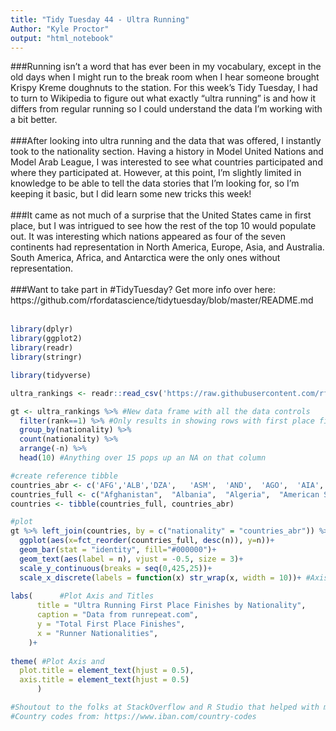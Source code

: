 ---
title: "Tidy Tuesday 44 - Ultra Running"
Author: "Kyle Proctor"
output: "html_notebook"
---
###Running isn’t a word that has ever been in my vocabulary, except in the old days when I might run to the break room when I hear someone brought Krispy Kreme doughnuts to the station. For this week’s Tidy Tuesday, I had to turn to Wikipedia to figure out what exactly “ultra running” is and how it differs from regular running so I could understand the data I’m working with a bit better.<br><br>
###After looking into ultra running and the data that was offered, I instantly took to the nationality section. Having a history in Model United Nations and Model Arab League, I was interested to see what countries participated and where they participated at. However, at this point, I’m slightly limited in knowledge to be able to tell the data stories that I’m looking for, so I’m keeping it basic, but I did learn some new tricks this week!<br><br>
###It came as not much of a surprise that the United States came in first place, but I was intrigued to see how the rest of the top 10 would populate out. It was interesting which nations appeared as four of the seven continents had representation in North America, Europe, Asia, and Australia. South America, Africa, and Antarctica were the only ones without representation.<br><br>
###Want to take part in #TidyTuesday? Get more info over here: https://github.com/rfordatascience/tidytuesday/blob/master/README.md <br><br>
```{r}
library(dplyr)
library(ggplot2)
library(readr)
library(stringr)

library(tidyverse)

ultra_rankings <- readr::read_csv('https://raw.githubusercontent.com/rfordatascience/tidytuesday/master/data/2021/2021-10-26/ultra_rankings.csv', show_col_types = FALSE)

gt <- ultra_rankings %>% #New data frame with all the data controls
  filter(rank==1) %>% #Only results in showing rows with first place finishes
  group_by(nationality) %>% 
  count(nationality) %>%
  arrange(-n) %>% 
  head(10) #Anything over 15 pops up an NA on that column

#create reference tibble
countries_abr <- c('AFG','ALB','DZA', 	'ASM', 	'AND', 	'AGO', 	'AIA', 	'ATA', 	'ATG', 	'ARG', 	'ARM', 	'ABW', 	'AUS', 	'AUT', 	'AZE', 	'BHS', 	'BHR', 	'BGD', 	'BRB', 	'BLR', 	'BEL', 	'BLZ', 	'BEN', 	'BMU', 	'BTN', 	'BOL', 	'BES', 	'BIH', 	'BWA', 	'BVT', 	'BRA', 	'IOT', 	'BRN', 	'BGR', 	'BFA', 	'BDI', 	'CPV', 	'KHM', 	'CMR', 	'CAN', 	'CYM', 	'CAF', 	'TCD', 	'CHL', 	'CHN', 	'CXR', 	'CCK', 	'COL', 	'COM', 	'COD', 	'COG', 	'COK', 	'CRI', 	'HRV', 	'CUB', 	'CUW', 	'CYP', 	'CZE', 	'CIV', 	'DNK', 	'DJI', 	'DMA', 	'DOM', 	'ECU', 	'EGY', 	'SLV', 	'GNQ', 	'ERI', 	'EST', 	'SWZ', 	'ETH', 	'FLK', 	'FRO', 	'FJI', 	'FIN', 	'FRA', 	'GUF', 	'PYF', 	'ATF', 	'GAB', 	'GMB', 	'GEO', 	'DEU', 	'GHA', 	'GIB', 	'GRC', 	'GRL', 	'GRD', 	'GLP', 	'GUM', 	'GTM', 	'GGY', 	'GIN', 	'GNB', 	'GUY', 	'HTI', 	'HMD', 	'VAT', 	'HND', 	'HKG', 	'HUN', 	'ISL', 	'IND', 	'IDN', 	'IRN', 	'IRQ', 	'IRL', 	'IMN', 	'ISR', 	'ITA', 	'JAM', 	'JPN', 	'JEY', 	'JOR', 	'KAZ', 	'KEN', 	'KIR', 	'PRK', 	'KOR', 	'KWT', 	'KGZ', 	'LAO', 	'LVA', 	'LBN', 	'LSO', 	'LBR', 	'LBY', 	'LIE', 	'LTU', 	'LUX', 	'MAC', 	'MDG', 	'MWI', 	'MYS', 	'MDV', 	'MLI', 	'MLT', 	'MHL', 	'MTQ', 	'MRT', 	'MUS', 	'MYT', 	'MEX', 	'FSM', 	'MDA', 	'MCO', 	'MNG', 	'MNE', 	'MSR', 	'MAR', 	'MOZ', 	'MMR', 	'NAM', 	'NRU', 	'NPL', 	'NLD', 	'NCL', 	'NZL', 	'NIC', 	'NER', 	'NGA', 	'NIU', 	'NFK', 	'MNP', 	'NOR', 	'OMN', 	'PAK', 	'PLW', 	'PSE', 	'PAN', 	'PNG', 	'PRY', 	'PER', 	'PHL', 	'PCN', 	'POL', 	'PRT', 	'PRI', 	'QAT', 	'MKD', 	'ROU', 	'RUS', 	'RWA', 	'REU', 	'BLM', 	'SHN', 	'KNA', 	'LCA', 	'MAF', 	'SPM', 	'VCT', 	'WSM', 	'SMR', 	'STP', 	'SAU', 	'SEN', 	'SRB', 	'SYC', 	'SLE', 	'SGP', 	'SXM', 	'SVK', 	'SVN', 	'SLB', 	'SOM', 	'ZAF', 	'SGS', 	'SSD', 	'ESP', 	'LKA', 	'SDN', 	'SUR', 	'SJM', 	'SWE', 	'CHE', 	'SYR', 	'TWN', 	'TJK', 	'TZA', 	'THA', 	'TLS', 	'TGO', 	'TKL', 	'TON', 	'TTO', 	'TUN', 	'TUR', 	'TKM', 	'TCA', 	'TUV', 	'UGA', 	'UKR', 	'ARE', 	'GBR', 	'UMI', 	'USA', 	'URY', 	'UZB', 	'VUT', 	'VEN', 	'VNM', 	'VGB', 	'VIR', 	'WLF', 	'ESH', 	'YEM', 	'ZMB', 	'ZWE', 	'ALA')
countries_full <- c("Afghanistan",	"Albania",	"Algeria",	"American Samoa",	"Andorra",	"Angola",	"Anguilla",	"Antarctica",	"Antigua and Barbuda",	"Argentina",	"Armenia",	"Aruba",	"Australia",	"Austria",	"Azerbaijan",	"Bahamas",	"Bahrain",	"Bangladesh",	"Barbados",	"Belarus",	"Belgium",	"Belize",	"Benin",	"Bermuda",	"Bhutan",	"Bolivia",	"Bonaire, Sint Eustatius and Saba",	"Bosnia and Herzegovina",	"Botswana",	"Bouvet Island",	"Brazil",	"British Indian Ocean Territory",	"Brunei Darussalam",	"Bulgaria",	"Burkina Faso",	"Burundi",	"Cabo Verde",	"Cambodia",	"Cameroon",	"Canada",	"Cayman Islands",	"Central African Republic",	"Chad",	"Chile",	"China",	"Christmas Island",	"Cocos Islands",	"Colombia",	"Comoros",	"Democratic Republic Congo",	"Congo",	"Cook Islands",	"Costa Rica",	"Croatia",	"Cuba",	"Curaçao",	"Cyprus",	"Czechia",	"Côte d'Ivoire",	"Denmark",	"Djibouti",	"Dominica",	"Dominican Republic",	"Ecuador",	"Egypt",	"El Salvador",	"Equatorial Guinea",	"Eritrea",	"Estonia",	"Eswatini",	"Ethiopia",	"Falkland Islands",	"Faroe Islands",	"Fiji",	"Finland",	"France",	"French Guiana",	"French Polynesia",	"French Southern Territories",	"Gabon",	"Gambia",	"Georgia",	"Germany",	"Ghana",	"Gibraltar",	"Greece",	"Greenland",	"Grenada",	"Guadeloupe",	"Guam",	"Guatemala",	"Guernsey",	"Guinea",	"Guinea-Bissau",	"Guyana",	"Haiti",	"Heard Island and McDonald Islands",	"Holy See ",	"Honduras",	"Hong Kong",	"Hungary",	"Iceland",	"India",	"Indonesia",	"Iran",	"Iraq",	"Ireland",	"Isle of Man",	"Israel",	"Italy",	"Jamaica",	"Japan",	"Jersey",	"Jordan",	"Kazakhstan",	"Kenya",	"Kiribati",	"DPRK",	"Republic of Korea",	"Kuwait",	"Kyrgyzstan",	"Lao People's Democratic Republic",	"Latvia",	"Lebanon",	"Lesotho",	"Liberia",	"Libya",	"Liechtenstein",	"Lithuania",	"Luxembourg",	"Macao",	"Madagascar",	"Malawi",	"Malaysia",	"Maldives",	"Mali",	"Malta",	"Marshall Islands",	"Martinique",	"Mauritania",	"Mauritius",	"Mayotte",	"Mexico",	"Micronesia",	"Moldova",	"Monaco",	"Mongolia",	"Montenegro",	"Montserrat",	"Morocco",	"Mozambique",	"Myanmar",	"Namibia",	"Nauru",	"Nepal",	"Netherlands",	"New Caledonia",	"New Zealand",	"Nicaragua",	"Niger",	"Nigeria",	"Niue",	"Norfolk Island",	"Northern Mariana Islands",	"Norway",	"Oman",	"Pakistan",	"Palau",	"Palestine, State of",	"Panama",	"Papua New Guinea",	"Paraguay",	"Peru",	"Philippines",	"Pitcairn",	"Poland",	"Portugal",	"Puerto Rico",	"Qatar",	"Republic of North Macedonia",	"Romania",	"Russian Federation",	"Rwanda",	"Réunion",	"Saint Barthélemy",	"Saint Helena, Ascension and Tristan da Cunha",	"Saint Kitts and Nevis",	"Saint Lucia",	"Saint Martin",	"Saint Pierre and Miquelon",	"Saint Vincent and the Grenadines",	"Samoa",	"San Marino",	"Sao Tome and Principe",	"Saudi Arabia",	"Senegal",	"Serbia",	"Seychelles",	"Sierra Leone",	"Singapore",	"Sint Maarten",	"Slovakia",	"Slovenia",	"Solomon Islands",	"Somalia",	"South Africa",	"South Georgia and the South Sandwich Islands",	"South Sudan",	"Spain",	"Sri Lanka",	"Sudan",	"Suriname",	"Svalbard and Jan Mayen",	"Sweden",	"Switzerland",	"Syrian Arab Republic",	"Taiwan",	"Tajikistan",	"Tanzania, United Republic of",	"Thailand",	"Timor-Leste",	"Togo",	"Tokelau",	"Tonga",	"Trinidad and Tobago",	"Tunisia",	"Turkey",	"Turkmenistan",	"Turks and Caicos Islands",	"Tuvalu",	"Uganda",	"Ukraine",	"United Arab Emirates",	"United Kingdom",	"United States Minor Outlying Islands",	"United States",	"Uruguay",	"Uzbekistan",	"Vanuatu",	"Venezuela",	"Viet Nam",	"British Virgin Islands ",	"U.S. Virgin Islands",	"Wallis and Futuna",	"Western Sahara",	"Yemen",	"Zambia",	"Zimbabwe",	"Åland Islands")
countries <- tibble(countries_full, countries_abr)

#plot
gt %>% left_join(countries, by = c("nationality" = "countries_abr")) %>% 
  ggplot(aes(x=fct_reorder(countries_full, desc(n)), y=n))+
  geom_bar(stat = "identity", fill="#000000")+
  geom_text(aes(label = n), vjust = -0.5, size = 3)+
  scale_y_continuous(breaks = seq(0,425,25))+
  scale_x_discrete(labels = function(x) str_wrap(x, width = 10))+ #Axis controls
  
labs(      #Plot Axis and Titles
      title = "Ultra Running First Place Finishes by Nationality", 
      caption = "Data from runrepeat.com", 
      y = "Total First Place Finishes", 
      x = "Runner Nationalities",
    )+
  
theme( #Plot Axis and 
  plot.title = element_text(hjust = 0.5),
  axis.title = element_text(hjust = 0.5)
      )

#Shoutout to the folks at StackOverflow and R Studio that helped with my questions as I continue learning!
#Country codes from: https://www.iban.com/country-codes 
```


